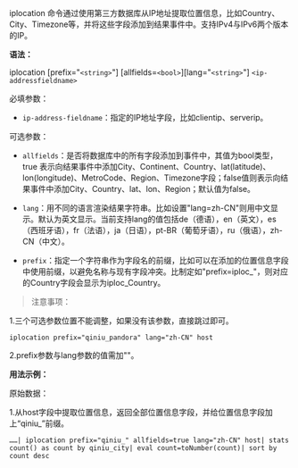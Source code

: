 iplocation 命令通过使用第三方数据库从IP地址提取位置信息，比如Country、City、Timezone等，并将这些字段添加到结果事件中。支持IPv4与IPv6两个版本的IP。

**语法：**

iplocation [prefix="`<string>`"] [allfields=`<bool>`][lang="`<string>`"] `<ip-addressfieldname>`

必填参数：

* `ip-address-fieldname`：指定的IP地址字段，比如clientip、serverip。

可选参数：

* `allfields`：是否将数据库中的所有字段添加到事件中，其值为bool类型，true 表示向结果事件中添加City、Continent、Country、lat(latitude)、lon(longitude)、MetroCode、Region、Timezone字段；false值则表示向结果事件中添加City、Country、lat、lon、Region；默认值为false。

* `lang`：用不同的语言渲染结果字符串。比如设置"lang=zh-CN"则用中文显示。默认为英文显示。当前支持lang的值包括de（德语），en（英文），es（西班牙语），fr（法语），ja（日语），pt-BR（葡萄牙语），ru（俄语），zh-CN（中文）。

* `prefix`：指定一个字符串作为字段名的前缀，比如可以在添加的位置信息字段中使用前缀，以避免名称与现有字段冲突。比制定如"prefix=iploc_"，则对应的Country字段会显示为iploc_Country。

>注意事项：

1.三个可选参数位置不能调整，如果没有该参数，直接跳过即可。

```
iplocation prefix="qiniu_pandora" lang="zh-CN" host
```

2.prefix参数与lang参数的值需加""。

**用法示例：**

原始数据：

1.从host字段中提取位置信息，返回全部位置信息字段，并给位置信息字段加上“qiniu_”前缀。

```
……| iplocation prefix="qiniu_" allfields=true lang="zh-CN" host| stats count() as count by qiniu_city| eval count=toNumber(count)| sort by count desc
```
